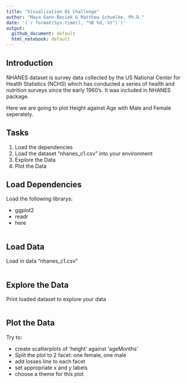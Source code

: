 ```yaml
---
title: "Visualization 01 Challenge"
author: "Maya Gann-Bociek & Matthew Schuelke, Ph.D."
date: '(`r format(Sys.time(), "%B %d, %Y")`)'
output:
  github_document: default
  html_notebook: default
---
```


## Introduction

NHANES dataset is survey data collected by the US National Center for Health Statistics (NCHS) which has conducted a series of health and nutrition surveys since the early 1960's. It was included in NHANES package.

Here we are going to plot Height against Age with Male and Female seperately.

## Tasks

1. Load the dependencies
2. Load the dataset "nhanes_c1.csv" into your environment
3. Explore the Data
4. Plot the Data

## Load Dependencies

Load the following librarys:

* ggplot2
* readr 
* here

```r

```

## Load Data

Load in data "nhanes_c1.csv"

```r

```

## Explore the Data

Print loaded dataset to explore your data

```r

```

## Plot the Data

Try to:

* create scatterplots of 'height' against 'ageMonths'
* Split the plot to 2 facet: one female, one male
* add losses line to each facet
* set appropriate x and y labels
* choose a theme for this plot
 
```r

```
